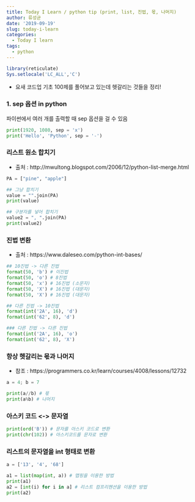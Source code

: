 ```yaml
---
title: Today I Learn / python tip (print, list, 진법, 몫, 나머지)
author: 류성균
date: '2019-09-19'
slug: today-i-learn
categories:
  - Today I learn
tags:
  - python
---
```


```r
library(reticulate)
Sys.setlocale('LC_ALL','C')
```

- 요새 코드업 기초 100제를 풀어보고 있는데 헷갈리는 것들을 정리!

### 1. sep 옵션 in python

파이썬에서 여러 개를 출력할 때 sep 옵션을 걸 수 있음

```python
print(1920, 1080, sep = 'x')
print('Hello', 'Python', sep = '-')
```

### 리스트 원소 합치기
- 출처 : http://mwultong.blogspot.com/2006/12/python-list-merge.html
```python
PA = ["pine", "apple"]

## 그냥 합치기
value = "".join(PA)
print(value)

## 구분자를 넣어 합치기
value2 = ", ".join(PA)
print(value2)
```


### 진법 변환
- 출처 : https://www.daleseo.com/python-int-bases/
```python
## 10진법 -> 다른 진법
format(50, 'b') # 이진법
format(50, 'o') # 8진법
format(50, 'x') # 16진법 (소문자)
format(50, 'X') # 16진법 (대문자)
format(50, 'X') # 16진법 (대문자)
```

```python
## 다른 진법 -> 10진법
format(int('2A', 16), 'd')
format(int('62', 8), 'd')
```

```python
### 다른 진법 -> 다른 진법
format(int('2A', 16), 'o')
format(int('62', 8), 'X')
```

### 항상 헷갈리는 몫과 나머지
- 참조 : https://programmers.co.kr/learn/courses/4008/lessons/12732
```python
a = 4; b = 7

print(a//b) # 몫
print(a%b) # 나머지
```

### 아스키 코드 <-> 문자열
```python
print(ord('B')) # 문자를 아스키 코드로 변환
print(chr(102)) # 아스키코드를 문자로 변환
```

### 리스트의 문자열을 int 형태로 변환
```python
a = ['13', '4', '68']

a1 = list(map(int, a)) # 맵핑을 이용한 방법
print(a1)
a2 = [int(i) for i in a] # 리스트 컴프리헨션을 이용한 방법
print(a2)
```

